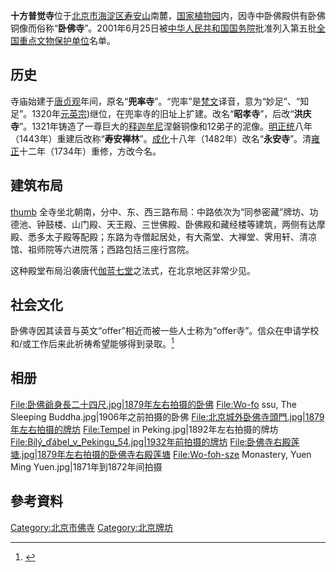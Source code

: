 {{Coord|40.007267|116.20683|type:landmark_region:CN-11_source:GoogleMaps|display=title}}
 
{{文物保护单位
| 级别 = 全国
| 图片 = The Gate of Wofo Temple in Haidian District2022.jpg
| 名称 = 十方普觉寺
| 编号 = 5-205
| 分类 = 古建筑
| 时代 = [[清|清]]
| 所在 = [[北京市|北京市]][[海淀区|海淀区]]
| 登录 = 2001年
| Cat = 北京全国重点文物保护单位
}}
'''十方普觉寺'''位于[[北京市|北京市]][[海淀区|海淀区]][[寿安山|寿安山]]南麓，[[国家植物园_(北京)|国家植物园]]内，因寺中卧佛殿供有卧佛铜像而俗称“'''卧佛寺'''”。2001年6月25日被[[中华人民共和国|中华人民共和国]][[中华人民共和国国务院|国务院]]批准列入第五批[[全国重点文物保护单位|全国重点文物保护单位]]名单。


==历史==
寺庙始建于[[唐朝|唐]][[貞觀_(唐朝)|贞观]]年间，原名“'''兜率寺'''”。“兜率”是[[梵文|梵文]]译音，意为“妙足”、“知足”。1320年[[元英宗|元英宗]])继位，在兜率寺的旧址上扩建。改名“'''昭孝寺'''”，后改“'''洪庆寺'''”。1321年铸造了一尊巨大的[[释迦牟尼|释迦牟尼]]涅磐铜像和12弟子的泥像。[[明朝|明]][[正统_(年号)|正统]]八年（1443年）重建后改称“'''寿安禅林'''”。[[成化|成化]]十八年（1482年）改名“'''永安寺'''”。清[[雍正|雍正]]十二年（1734年）重修，方改今名。

==建筑布局==
[[file:The_Sanshi_Buddha_Hall2022.jpg|thumb]]
全寺坐北朝南，分中、东、西三路布局：中路依次为“同参密藏”牌坊、功德池、钟鼓楼、山门殿、天王殿、三世佛殿、卧佛殿和藏经楼等建筑，两侧有达摩殿、悉多太子殿等配殿；东路为寺僧起居处，有大斋堂、大禅堂、霁用轩、清凉馆、祖师院等六进院落；西路包括三座行宫院。

这种殿堂布局沿袭唐代[[伽蓝七堂|伽蓝七堂]]之法式，在北京地区非常少见。

==社会文化==
卧佛寺因其读音与英文“offer”相近而被一些人士称为“offer寺”。信众在申请学校和/或工作后来此祈祷希望能够得到录取。<ref>{{cite news | accessdate = 2014-08-10 | title = 北京卧佛寺成了“offer寺” | url = http://chat.eastday.com/epublish/gb/paper148/20010321/class014800012/hwz342453.htm | deadurl = yes | archive-date = 2015-05-13 | archive-url = https://web.archive.org/web/20150513135422/http://chat.eastday.com/epublish/gb/paper148/20010321/class014800012/hwz342453.htm }}</ref>

==相册==
<gallery>
File:卧佛爺身長二十四尺.jpg|1879年左右拍摄的卧佛
File:Wo-fo ssu, The Sleeping Buddha.jpg|1906年之前拍摄的卧佛
File:北京城外卧佛寺頭門.jpg|1879年左右拍摄的牌坊
File:Tempel in Peking.jpg|1892年左右拍摄的牌坊
File:Bílý_ďábel_v_Pekingu_54.jpg|1932年前拍摄的牌坊
File:卧佛寺右殿莲塘.jpg|1879年左右拍摄的卧佛寺右殿莲塘
File:Wo-foh-sze Monastery, Yuen Ming Yuen.jpg|1871年到1872年间拍摄
</gallery>
== 參考資料 ==
{{reflist}}


{{Commonscat|Wofo Temple, Beijing|十方普觉寺}}
{{北京全国重点文物保护单位}}

[[Category:北京市佛寺|Category:北京市佛寺]]
[[Category:北京牌坊|Category:北京牌坊]]